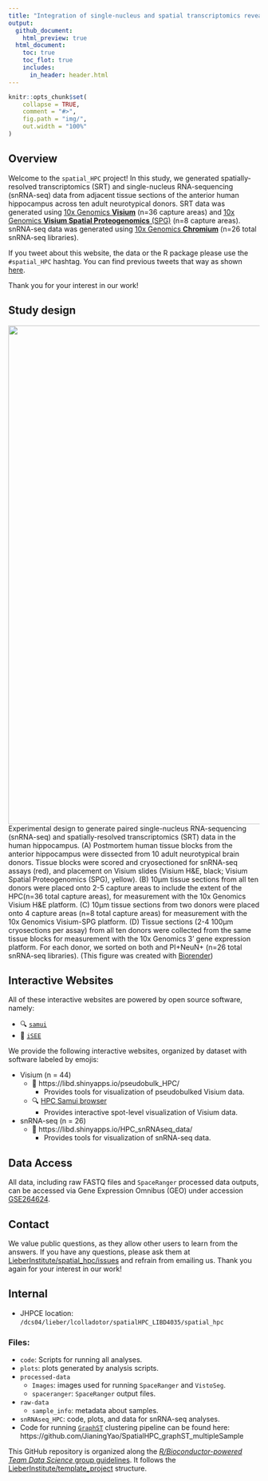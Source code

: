 ```yaml
---
title: "Integration of single-nucleus and spatial transcriptomics reveals the molecular landscape of the human hippocampus"
output:
  github_document:
    html_preview: true
  html_document:
    toc: true
    toc_flot: true
    includes:
      in_header: header.html
---
```


<!-- README.md is generated from README.Rmd. Please edit that file -->

```r
knitr::opts_chunk$set(
    collapse = TRUE,
    comment = "#>",
    fig.path = "img/",
    out.width = "100%"
)
```

## Overview
Welcome to the `spatial_HPC` project! In this study, we generated spatially-resolved transcriptomics (SRT) and single-nucleus RNA-sequencing (snRNA-seq) data from adjacent tissue sections of the anterior human hippocampus across ten adult neurotypical donors. SRT data was generated using [10x
Genomics
**Visium**](https://www.10xgenomics.com/products/spatial-gene-expression) (n=36 capture areas) and [10x Genomics **Visium Spatial Proteogenomics**
(SPG)](https://www.10xgenomics.com/products/spatial-proteogenomics) (n=8 capture areas). snRNA-seq data was generated using [10x
Genomics
**Chromium**](https://www.10xgenomics.com/products/single-cell-gene-expression) (n=26 total snRNA-seq libraries).

If you tweet about this website, the data or the R package please use
the <code>\#spatial_HPC</code> hashtag. You can find previous tweets
that way as shown
<a href="https://twitter.com/search?q=%23spatialDLPFC&src=typed_query">here</a>.

Thank you for your interest in our work!

## Study design

<img src="https://research.libd.org/spatial_hpc/img/Copy%20of%20HPC%20figure%201.png" width="1000px" align="left" />

Experimental design to generate paired single-nucleus RNA-sequencing (snRNA-seq) and spatially-resolved transcriptomics (SRT) data in the human hippocampus.
(A) Postmortem human tissue blocks from the anterior hippocampus were dissected from 10 adult neurotypical brain donors. Tissue blocks were scored and cryosectioned for snRNA-seq assays (red), and placement on Visium slides (Visium H&E, black; Visium Spatial Proteogenomics (SPG), yellow).
(B) 10μm tissue sections from all ten donors were placed onto 2-5 capture areas to include the extent of the HPC(n=36 total capture areas), for measurement with the 10x Genomics Visium H&E platform.
(C) 10μm tissue sections from two donors were placed onto 4 capture areas (n=8 total capture areas) for measurement with the 10x Genomics Visium-SPG platform.
(D) Tissue sections (2-4 100μm cryosections per assay) from all ten donors were collected from the same tissue blocks for  measurement with the 10x Genomics 3’ gene expression platform. For each donor, we sorted on both and PI+NeuN+ (n=26 total snRNA-seq libraries). (This figure was created with [Biorender](https://biorender.com))

## Interactive Websites

All of these interactive websites are powered by open source software, namely:

* 🔍 [`samui`](http://dx.doi.org/10.1017/S2633903X2300017X) 
* 👀 [`iSEE`](https://doi.org/10.12688%2Ff1000research.14966.1)

We provide the following interactive websites, organized by dataset with software labeled by emojis:

* Visium (n = 44)
  - 👀 https://libd.shinyapps.io/pseudobulk_HPC/
    - Provides tools for visualization of pseudobulked Visium data. 
  - 🔍 [HPC Samui browser](https://samuibrowser.com/from?url=data.libd.org/samuibrowser/&s=Br3942&s=Br8325&s=Br2720&s=Br2743&s=Br3942-VSPG&s=Br6423&s=Br6432&s=Br6471&s=Br6522&s=Br8325-VSPG&s=Br8492&s=Br8667)
    - Provides interactive spot-level visualization of Visium data. 
* snRNA-seq (n = 26)
  - 👀 https://libd.shinyapps.io/HPC_snRNAseq_data/
    - Provides tools for visualization of snRNA-seq data.
    
## Data Access

All data, including raw FASTQ files and `SpaceRanger` processed data outputs, can be accessed via Gene Expression Omnibus (GEO) under accession [GSE264624](https://www.ncbi.nlm.nih.gov/geo/query/acc.cgi?acc=GSE264624). 

## Contact

We value public questions, as they allow other users to learn from the
answers. If you have any questions, please ask them at
[LieberInstitute/spatial_hpc/issues](https://github.com/LieberInstitute/spatial_hpc/issues)
and refrain from emailing us. Thank you again for your interest in our
work!


## Internal

* JHPCE location: `/dcs04/lieber/lcolladotor/spatialHPC_LIBD4035/spatial_hpc`

### Files:

- `code`: Scripts for running all analyses.
- `plots`: plots generated by analysis scripts.
- `processed-data`
  - `Images`: images used for running `SpaceRanger` and `VistoSeg`.
  - `spaceranger`: `SpaceRanger` output files.
- `raw-data`
  - `sample_info`: metadata about samples.
- `snRNAseq_HPC`: code, plots, and data for snRNA-seq analyses.
- Code for running [`GraphST`](https://doi.org/10.1038/s41467-023-36796-3) clustering pipeline can be found here: https://github.com/JianingYao/SpatialHPC_graphST_multipleSample


This GitHub repository is organized along the [*R/Bioconductor-powered
Team Data Science* group
guidelines](https://lcolladotor.github.io/bioc_team_ds/organizing-your-work.html#.Yaf9fPHMIdk).
It follows the
[LieberInstitute/template_project](https://github.com/LieberInstitute/template_project)
structure.
